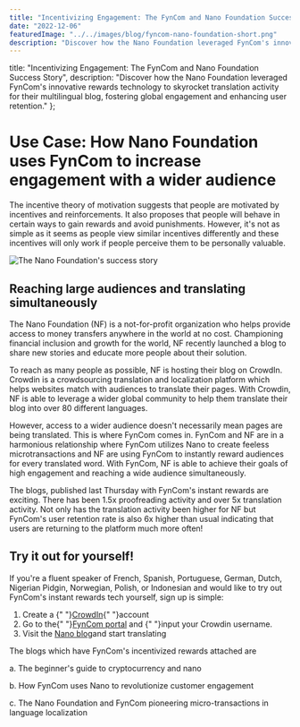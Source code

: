 ```yaml
---
title: "Incentivizing Engagement: The FynCom and Nano Foundation Success Story"
date: "2022-12-06"
featuredImage: "../../images/blog/fyncom-nano-foundation-short.png"
description: "Discover how the Nano Foundation leveraged FynCom's innovative rewards technology to skyrocket translation activity for their multilingual blog, fostering global engagement and enhancing user retention."
---
```



title: "Incentivizing Engagement: The FynCom and Nano Foundation Success Story",
  description: "Discover how the Nano Foundation leveraged FynCom's innovative rewards technology to skyrocket translation activity for their multilingual blog, fostering global engagement and enhancing user retention."
};

<Wrapper seo={meta}>

  # Use Case: How Nano Foundation uses FynCom to increase engagement with a wider audience


  The incentive theory of motivation suggests that people are motivated by incentives and reinforcements. It also proposes that people will behave in certain ways to gain rewards and avoid punishments. However, it's not as simple as it seems as people view similar incentives differently and these incentives will only work if people perceive them to be personally valuable.

  <img src={nanoHero} alt="The Nano Foundation's success story" />

  ## **Reaching large audiences and translating simultaneously**

  The Nano Foundation (NF) is a not-for-profit organization who helps provide access to money transfers anywhere in the world at no cost. Championing financial inclusion and growth for the world, NF recently launched a blog to share new stories and educate more people about their solution.

  To reach as many people as possible, NF is hosting their blog on CrowdIn. Crowdin is a crowdsourcing translation and localization platform which helps websites match with audiences to translate their pages. With Crowdin, NF is able to leverage a wider global community to help them translate their blog into over 80 different languages.

  However, access to a wider audience doesn't necessarily mean pages are being translated. This is where FynCom comes in. FynCom and NF are in a harmonious relationship where FynCom utilizes Nano to create feeless microtransactions and NF are using FynCom to instantly reward audiences for every translated word. With FynCom, NF is able to achieve their goals of high engagement and reaching a wide audience simultaneously.

  The blogs, published last Thursday with FynCom's instant rewards are exciting. There has been 1.5x proofreading activity and over 5x translation activity. Not only has the translation activity been higher for NF but FynCom's user retention rate is also 6x higher than usual indicating that users are returning to the platform much more often!

  ## **Try it out for yourself!**

  If you're a fluent speaker of French, Spanish, Portuguese, German, Dutch, Nigerian Pidgin, Norwegian, Polish, or Indonesian and would like to try out FynCom's instant rewards tech yourself, sign up is simple:


  1. Create a {" "}[CrowdIn](https://crowdin.com/){" "}account
  2. Go to the{" "}[FynCom portal](https://app.fyncom.com/settings) and {" "}<Link to="/user-help-center/crowdin-rewards-for-user-translations-setup">input your Crowdin username</Link>.
  3. Visit the [Nano blog](https://nano.crowdin.com/nano-blog)and start translating

  The blogs which have FynCom's incentivized rewards attached are

  a. The beginner's guide to cryptocurrency and nano

  b. How FynCom uses Nano to revolutionize customer engagement

  c. The Nano Foundation and FynCom pioneering micro-transactions in language localization
</Wrapper>
